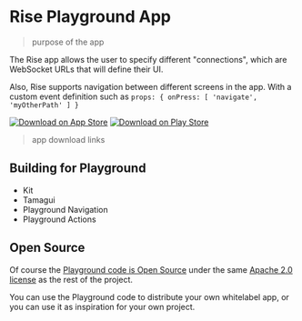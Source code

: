 # Rise Playground App

> purpose of the app

The Rise app allows the user to specify different "connections", which are WebSocket URLs that will define their UI.

Also, Rise supports navigation between different screens in the app. With a custom event definition such as `props: { onPress: [ 'navigate', 'myOtherPath' ] }`


[![Download on App Store](../assets/dl-appstore.png)](https://apps.apple.com/us/app/rise-playground/id6499588861)
[![Download on Play Store](../assets/dl-googleplay.png)](https://play.google.com/store/apps/details?id=com.xplatlabs.rise)

> app download links

## Building for Playground

- Kit
- Tamagui
- Playground Navigation
- Playground Actions

## Open Source

Of course the [Playground code is Open Source](https://github.com/rise-tools/rise-tools/tree/main/apps/mobile) under the same [Apache 2.0 license](https://github.com/rise-tools/rise-tools/blob/main/LICENSE) as the rest of the project.

You can use the Playground code to distribute your own whitelabel app, or you can use it as inspiration for your own project.